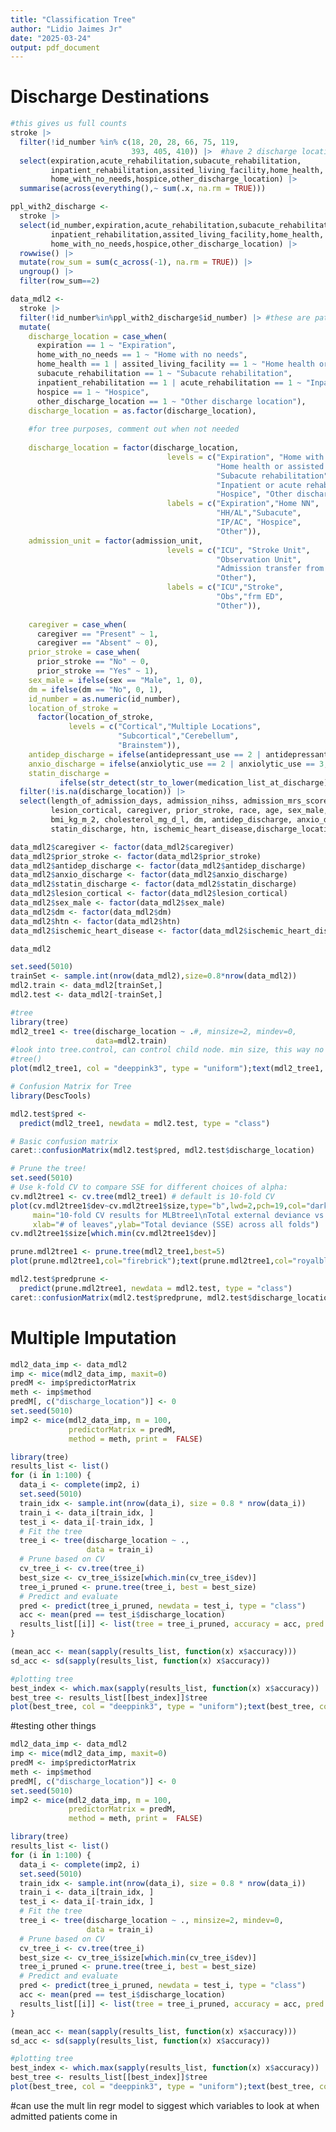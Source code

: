```yaml
---
title: "Classification Tree"
author: "Lidio Jaimes Jr"
date: "2025-03-24"
output: pdf_document
---
```

# Discharge Destinations

```r
#this gives us full counts
stroke |> 
  filter(!id_number %in% c(18, 20, 28, 66, 75, 119, 
                           393, 405, 410)) |>  #have 2 discharge locations
  select(expiration,acute_rehabilitation,subacute_rehabilitation,
         inpatient_rehabilitation,assited_living_facility,home_health,
         home_with_no_needs,hospice,other_discharge_location) |> 
  summarise(across(everything(),~ sum(.x, na.rm = TRUE)))

ppl_with2_discharge <- 
  stroke |> 
  select(id_number,expiration,acute_rehabilitation,subacute_rehabilitation,
         inpatient_rehabilitation,assited_living_facility,home_health,
         home_with_no_needs,hospice,other_discharge_location) |> 
  rowwise() |> 
  mutate(row_sum = sum(c_across(-1), na.rm = TRUE)) |> 
  ungroup() |> 
  filter(row_sum==2)

data_mdl2 <-
  stroke |> 
  filter(!id_number%in%ppl_with2_discharge$id_number) |> #these are patients with more than two categories
  mutate(
    discharge_location = case_when(
      expiration == 1 ~ "Expiration",
      home_with_no_needs == 1 ~ "Home with no needs",
      home_health == 1 | assited_living_facility == 1 ~ "Home health or assisted living",
      subacute_rehabilitation == 1 ~ "Subacute rehabilitation",
      inpatient_rehabilitation == 1 | acute_rehabilitation == 1 ~ "Inpatient or acute rehabilitation",
      hospice == 1 ~ "Hospice",
      other_discharge_location == 1 ~ "Other discharge location"),
    discharge_location = as.factor(discharge_location),
    
    #for tree purposes, comment out when not needed
    
    discharge_location = factor(discharge_location,
                                   levels = c("Expiration", "Home with no needs",
                                              "Home health or assisted living",
                                              "Subacute rehabilitation",
                                              "Inpatient or acute rehabilitation",
                                              "Hospice", "Other discharge location"),
                                   labels = c("Expiration","Home NN",
                                              "HH/AL","Subacute",
                                              "IP/AC", "Hospice",
                                              "Other")),
    admission_unit = factor(admission_unit,
                                   levels = c("ICU", "Stroke Unit",
                                              "Observation Unit",
                                              "Admission transfer from ED",
                                              "Other"),
                                   labels = c("ICU","Stroke",
                                              "Obs","frm ED",
                                              "Other")),
    
    caregiver = case_when(
      caregiver == "Present" ~ 1,
      caregiver == "Absent" ~ 0),
    prior_stroke = case_when(
      prior_stroke == "No" ~ 0,
      prior_stroke == "Yes" ~ 1),
    sex_male = ifelse(sex == "Male", 1, 0),
    dm = ifelse(dm == "No", 0, 1),
    id_number = as.numeric(id_number),
    location_of_stroke = 
      factor(location_of_stroke,
             levels = c("Cortical","Multiple Locations",
                        "Subcortical","Cerebellum",
                        "Brainstem")),
    antidep_discharge = ifelse(antidepressant_use == 2 | antidepressant_use == 3, 1, 0),
    anxio_discharge = ifelse(anxiolytic_use == 2 | anxiolytic_use == 3, 1, 0),
    statin_discharge = 
           ifelse(str_detect(str_to_lower(medication_list_at_discharge), "statin"), 1, 0)) |> 
  filter(!is.na(discharge_location)) |> 
  select(length_of_admission_days, admission_nihss, admission_mrs_score, admission_unit,
         lesion_cortical, caregiver, prior_stroke, race, age, sex_male, side_of_stroke,
         bmi_kg_m_2, cholesterol_mg_d_l, dm, antidep_discharge, anxio_discharge, 
         statin_discharge, htn, ischemic_heart_disease,discharge_location, cigarette_smoking) #|> # 382 cases drop_na() # 165 cases

data_mdl2$caregiver <- factor(data_mdl2$caregiver)
data_mdl2$prior_stroke <- factor(data_mdl2$prior_stroke)
data_mdl2$antidep_discharge <- factor(data_mdl2$antidep_discharge)
data_mdl2$anxio_discharge <- factor(data_mdl2$anxio_discharge)
data_mdl2$statin_discharge <- factor(data_mdl2$statin_discharge)
data_mdl2$lesion_cortical <- factor(data_mdl2$lesion_cortical)
data_mdl2$sex_male <- factor(data_mdl2$sex_male)
data_mdl2$dm <- factor(data_mdl2$dm)
data_mdl2$htn <- factor(data_mdl2$htn)
data_mdl2$ischemic_heart_disease <- factor(data_mdl2$ischemic_heart_disease)

data_mdl2
```

```r
set.seed(5010)
trainSet <- sample.int(nrow(data_mdl2),size=0.8*nrow(data_mdl2))
mdl2.train <- data_mdl2[trainSet,]
mdl2.test <- data_mdl2[-trainSet,]

#tree
library(tree)
mdl2_tree1 <- tree(discharge_location ~ .#, minsize=2, mindev=0,
                   data=mdl2.train)
#look into tree.control, can control child node. min size, this way no pruning
#tree() 
plot(mdl2_tree1, col = "deeppink3", type = "uniform");text(mdl2_tree1, col = "royalblue3", pretty = 0, cex=.45)

# Confusion Matrix for Tree
library(DescTools) 

mdl2.test$pred <- 
  predict(mdl2_tree1, newdata = mdl2.test, type = "class")

# Basic confusion matrix
caret::confusionMatrix(mdl2.test$pred, mdl2.test$discharge_location)

```

```r
# Prune the tree!
set.seed(5010)
# Use k-fold CV to compare SSE for different choices of alpha:
cv.mdl2tree1 <- cv.tree(mdl2_tree1) # default is 10-fold CV
plot(cv.mdl2tree1$dev~cv.mdl2tree1$size,type="b",lwd=2,pch=19,col="darkorchid",
     main="10-fold CV results for MLBtree1\nTotal external deviance vs # of leaves",
     xlab="# of leaves",ylab="Total deviance (SSE) across all folds")
cv.mdl2tree1$size[which.min(cv.mdl2tree1$dev)]

prune.mdl2tree1 <- prune.tree(mdl2_tree1,best=5)
plot(prune.mdl2tree1,col="firebrick");text(prune.mdl2tree1,col="royalblue3",cex=.5)

mdl2.test$predprune <- 
  predict(prune.mdl2tree1, newdata = mdl2.test, type = "class")
caret::confusionMatrix(mdl2.test$predprune, mdl2.test$discharge_location)
```

# Multiple Imputation
```r
mdl2_data_imp <- data_mdl2 
imp <- mice(mdl2_data_imp, maxit=0)
predM <- imp$predictorMatrix
meth <- imp$method
predM[, c("discharge_location")] <- 0
set.seed(5010) 
imp2 <- mice(mdl2_data_imp, m = 100, 
             predictorMatrix = predM, 
             method = meth, print =  FALSE)

library(tree)
results_list <- list()
for (i in 1:100) {
  data_i <- complete(imp2, i)
  set.seed(5010)
  train_idx <- sample.int(nrow(data_i), size = 0.8 * nrow(data_i))
  train_i <- data_i[train_idx, ]
  test_i <- data_i[-train_idx, ]
  # Fit the tree
  tree_i <- tree(discharge_location ~ .,
                 data = train_i)
  # Prune based on CV
  cv_tree_i <- cv.tree(tree_i)
  best_size <- cv_tree_i$size[which.min(cv_tree_i$dev)]
  tree_i_pruned <- prune.tree(tree_i, best = best_size)
  # Predict and evaluate
  pred <- predict(tree_i_pruned, newdata = test_i, type = "class")
  acc <- mean(pred == test_i$discharge_location)
  results_list[[i]] <- list(tree = tree_i_pruned, accuracy = acc, pred = pred, truth = test_i$discharge_location)
}
```

```r
(mean_acc <- mean(sapply(results_list, function(x) x$accuracy)))
sd_acc <- sd(sapply(results_list, function(x) x$accuracy))

#plotting tree
best_index <- which.max(sapply(results_list, function(x) x$accuracy))
best_tree <- results_list[[best_index]]$tree
plot(best_tree, col = "deeppink3", type = "uniform");text(best_tree, col = "royalblue3", pretty = 0)
```


#testing other things
```r
mdl2_data_imp <- data_mdl2 
imp <- mice(mdl2_data_imp, maxit=0)
predM <- imp$predictorMatrix
meth <- imp$method
predM[, c("discharge_location")] <- 0
set.seed(5010) 
imp2 <- mice(mdl2_data_imp, m = 100, 
             predictorMatrix = predM, 
             method = meth, print =  FALSE)

library(tree)
results_list <- list()
for (i in 1:100) {
  data_i <- complete(imp2, i)
  set.seed(5010)
  train_idx <- sample.int(nrow(data_i), size = 0.8 * nrow(data_i))
  train_i <- data_i[train_idx, ]
  test_i <- data_i[-train_idx, ]
  # Fit the tree
  tree_i <- tree(discharge_location ~ ., minsize=2, mindev=0,
                 data = train_i)
  # Prune based on CV
  cv_tree_i <- cv.tree(tree_i)
  best_size <- cv_tree_i$size[which.min(cv_tree_i$dev)]
  tree_i_pruned <- prune.tree(tree_i, best = best_size)
  # Predict and evaluate
  pred <- predict(tree_i_pruned, newdata = test_i, type = "class")
  acc <- mean(pred == test_i$discharge_location)
  results_list[[i]] <- list(tree = tree_i_pruned, accuracy = acc, pred = pred, truth = test_i$discharge_location)
}
```

```r
(mean_acc <- mean(sapply(results_list, function(x) x$accuracy)))
sd_acc <- sd(sapply(results_list, function(x) x$accuracy))

#plotting tree
best_index <- which.max(sapply(results_list, function(x) x$accuracy))
best_tree <- results_list[[best_index]]$tree
plot(best_tree, col = "deeppink3", type = "uniform");text(best_tree, col = "royalblue3", pretty = 0)
```

#can use the mult lin regr model to siggest which variables to look at when admitted patients come in 

